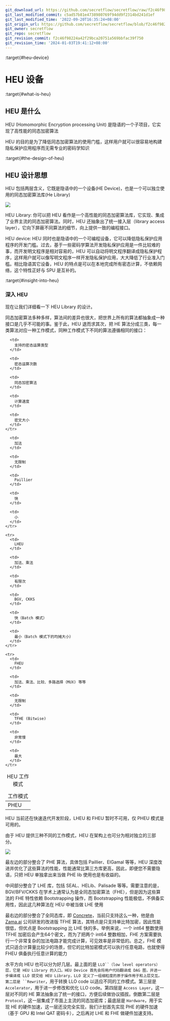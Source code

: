 ```yaml
---
git_download_url: https://github.com/secretflow/secretflow/raw/f2c46f98224a42f29bca20751a569bbfac39f750/docs/developer/design/heu.rst
git_last_modified_commit: c5ad57b81e4738980769f94dd9f2314bd241d1ef
git_last_modified_time: '2022-09-20T16:35:24+08:00'
git_origin_url: https://github.com/secretflow/secretflow/blob/f2c46f98224a42f29bca20751a569bbfac39f750/docs/developer/design/heu.rst
git_owner: secretflow
git_repo: secretflow
git_revision_commit: f2c46f98224a42f29bca20751a569bbfac39f750
git_revision_time: '2024-01-03T19:41:12+08:00'
---
```


:target{#heu-device}

# HEU 设备

:target{#what-is-heu}

## HEU 是什么

HEU (Homomorphic Encryption processing Unit) 是隐语的一个子项目，它实现了高性能的同态加密算法

HEU 的目的是为了降低同态加密算法的使用门槛，这样用户就可以很容易地构建隐私保护应用程序而无需专业的密码学知识

:target{#the-design-of-heu}

## HEU 设计思想

<style>
  {"\n    .red {color:#CC6600}\n    .blue {color:#6C8EBF}\n"}
</style>

HEU 包括两层含义，它既是隐语中的一个设备(HE Device)，也是一个可以独立使用的同态加密算法库(He Library)

![](../../_assets/heu_layer.svg)

HEU Library: 你可以把 HEU 看作是一个高性能的同态加密算法库，它实现、集成了业界主流的同态加密算法。同时，HEU 还抽象出了统一接入层（library access layer），它向下屏蔽不同算法的细节，向上提供一致的编程接口。

HEU device: HEU 同时也是隐语中的一个可编程设备，它可以降低隐私保护应用程序的开发门槛。过去，基于一些密码学算法开发隐私保护应用是一件比较难的事，而开发明文程序是相对容易的，HEU 可以自动将明文程序翻译成隐私保护程序，这样用户就可以像写明文程序一样开发隐私保护应用，大大降低了行业准入门槛。相比隐语其它设备，HEU 的特点是可以在本地完成所有密态计算，不依赖网络，这个特性正好与 SPU 是互补的。

:target{#insight-into-heu}

### 深入 HEU

现在让我们详细看一下 HEU Library 的设计。

同态加密算法多种多样，算法间的差异也很大，把世界上所有的算法都抽象成一种接口是几乎不可能的事。鉴于此，HEU 退而求其次，把 HE 算法分成三类，每一类算法对应一种工作模式，同种工作模式下不同的算法遵循相同的接口：

<table id="id1">
  <caption>
    HEU 工作模式
  </caption>

  <thead>
    <tr>
      <td>
        工作模式
      </td>

      <td>
        支持的密态运算类型
      </td>

      <td>
        密态运算次数
      </td>

      <td>
        同态加密算法
      </td>

      <td>
        计算速度
      </td>

      <td>
        密文大小
      </td>
    </tr>
  </thead>

  <tbody>
    <tr>
      <td>
        PHEU
      </td>

      <td>
        加法
      </td>

      <td>
        无限制
      </td>

      <td>
        Paillier
      </td>

      <td>
        快
      </td>

      <td>
        小
      </td>
    </tr>

    <tr>
      <td>
        LHEU
      </td>

      <td>
        加法、乘法
      </td>

      <td>
        有限次
      </td>

      <td>
        BGV, CKKS
      </td>

      <td>
        快（Batch 模式）
      </td>

      <td>
        最小（Batch 模式下的均摊大小）
      </td>
    </tr>

    <tr>
      <td>
        FHEU
      </td>

      <td>
        加法、乘法、比较、多路选择（MUX) 等等
      </td>

      <td>
        无限制
      </td>

      <td>
        TFHE (Bitwise)
      </td>

      <td>
        非常慢
      </td>

      <td>
        最大
      </td>
    </tr>
  </tbody>
</table>

<Container type="note">
  HEU 当前还在快速迭代开发阶段，LHEU 和 FHEU 暂时不可用，仅 PHEU 模式是可用的。
</Container>

由于 HEU 提供三种不同的工作模式，HEU 在架构上也可分为相对独立的三部分。

![](../../_assets/heu_arch.png)

最左边的部分整合了 PHE 算法，具体包括 Paillier、ElGamal 等等，HEU 深度改进并优化了这些算法的性能，性能通常比第三方库更高，因此，即便您不需要隐语，只把 HEU 单独拿出来当做 PHE lib 使用也是有收益的。

中间部分整合了 LHE 库，包括 SEAL、HELib、Palisade 等等。需要注意的是，BGV/BFV/CKKS 在学术上通常认为是全同态加密算法（FHE），但是因为这些算法的 FHE 特性依赖 Bootstrapping 操作，而 Bootstrapping 性能极低，不俱备实用性，因此这几种算法在 HEU 中被当做 LHE 使用

最右边的部分整合了全同态库，即 [Concrete](https://github.com/zama-ai/concrete)，当前只支持这么一种，他是由 [Zama.ai](https://www.zama.ai/) 公司研发的改进版 TFHE 算法，其特点是只支持单比特加密，因此性能很低，但优点是 Bootstrapping 比 LHE 快的多。举例来说，一个 int64 整数使用 TFHE 加密后会产生64个密文，而为了把两个 int64 整数相加，FHE 方案需要执行一个非常复杂的加法电路才能完成计算，可见效率是非常低的。总之，FHE 模式只适合计算量比较少的场景，但它的比特加密模式可以执行任意电路，也就使得 FHEU 俱备执行任意计算的能力

水平方向 HEU 也可以分为好几层。最上面的是 `LLO``（low level operators）层，它是 HEU Library 的入口。HEU Device 首先会将用户代码翻译成 DAG 图，并进一步编译成 LLO 提交给 HEU Library，LLO 定义了一组细粒度的原子操作用于和上层交互。第二层是 ``Rewriter`，用于转换 LLO code 以适应不同的工作模式。第三层是 `Accelerator`，用于进一步修改和优化 LLO code。第四层是 `Access Layer`，这一层对不同的 HE 算法抽象出了统一的接口，方便后续做协议插拔。倒数第二层是 `Protocol`，这一层集成了市面上主流的同态加密库；最底层是 `Hardware`，用于实现 HE 的硬件加速，这一层还没完全实现，我们计划首先实现 PHE 的硬件加速（基于 GPU 和 Intel QAT 密码卡），之后再对 LHE 和 FHE 做硬件加速支持。
